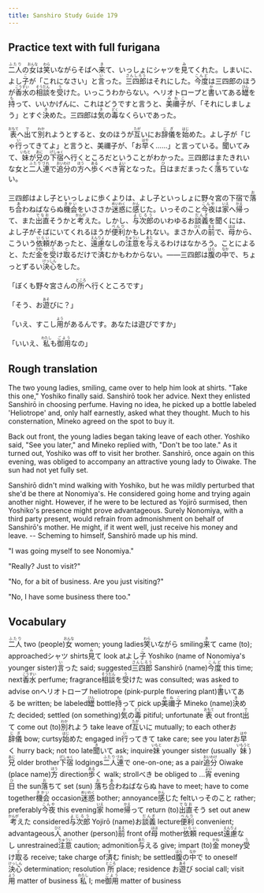 ```yaml
---
title: Sanshiro Study Guide 179
---
```


## Practice text with full furigana

<p>
<ruby><rb>二人</rb><rt>ふたり</rt></ruby>の<ruby><rb>女</rb><rt>おんな</rt></ruby>は<ruby><rb>笑</rb><rt>わら</rt></ruby>いながらそばへ<ruby><rb>来</rb><rt>き</rt></ruby>て、いっしょにシャツを<ruby><rb>見</rb><rt>み</rt></ruby>てくれた。しまいに、よし<ruby><rb>子</rb><rt>こ</rt></ruby>が「これになさい」と<ruby><rb>言</rb><rt>い</rt></ruby>った。<ruby><rb>三四郎</rb><rt>さんしろう</rt></ruby>はそれにした。<ruby><rb>今度</rb><rt>こんど</rt></ruby>は三四郎のほうが<ruby><rb>香水</rb><rt>こうすい</rt></ruby>の<ruby><rb>相談</rb><rt>そうだん</rt></ruby>を<ruby><rb>受</rb><rt>う</rt></ruby>けた。いっこうわからない。ヘリオトロープと<ruby><rb>書</rb><rt>か</rt></ruby>いてある<ruby><rb>罎</rb><rt>びん</rt></ruby>を<ruby><rb>持</rb><rt>も</rt></ruby>って、いいかげんに、これはどうですと言うと、<ruby><rb>美禰子</rb><rt>みねこ</rt></ruby>が、「それにしましょう」とすぐ<ruby><rb>決</rb><rt>き</rt></ruby>めた。三四郎は<ruby><rb>気</rb><rt>き</rt></ruby>の<ruby><rb>毒</rb><rt>どく</rt></ruby>なくらいであった。
</p>

<p>
<ruby><rb>表</rb><rt>おもて</rt></ruby>へ<ruby><rb>出</rb><rt>で</rt></ruby>て<ruby><rb>別</rb><rt>わか</rt></ruby>れようとすると、女のほうが<ruby><rb>互</rb><rt>たが</rt></ruby>いにお<ruby><rb>辞儀</rb><rt>じぎ</rt></ruby>を<ruby><rb>始</rb><rt>はじ</rt></ruby>めた。よし子が「じゃ<ruby><rb>行</rb><rt>い</rt></ruby>ってきてよ」と言うと、美禰子が、「お<ruby><rb>早</rb><rt>はや</rt></ruby>く……」と言っている。<ruby><rb>聞</rb><rt>き</rt></ruby>いてみて、<ruby><rb>妹</rb><rt>いもと</rt></ruby>が<ruby><rb>兄</rb><rt>あに</rt></ruby>の<ruby><rb>下宿</rb><rt>げしゅく</rt></ruby>へ行くところだということがわかった。三四郎はまたきれいな女と<ruby><rb>二人連</rb><rt>ふたりづれ</rt></ruby>で<ruby><rb>追分</rb><rt>おいわけ</rt></ruby>の<ruby><rb>方</rb><rt>ほう</rt></ruby>へ<ruby><rb>歩</rb><rt>ある</rt></ruby>くべき<ruby><rb>宵</rb><rt>よい</rt></ruby>となった。<ruby><rb>日</rb><rt>ひ</rt></ruby>はまだまったく<ruby><rb>落</rb><rt>お</rt></ruby>ちていない。
</p>

<p>
三四郎はよし子といっしょに歩くよりは、よし子といっしょに野々宮の下宿で<ruby><rb>落</rb><rt>お</rt></ruby>ち<ruby><rb>合</rb><rt>あ</rt></ruby>わねばならぬ<ruby><rb>機会</rb><rt>きかい</rt></ruby>をいささか<ruby><rb>迷惑</rb><rt>めいわく</rt></ruby>に<ruby><rb>感</rb><rt>かん</rt></ruby>じた。いっそのこと<ruby><rb>今夜</rb><rt>こんや</rt></ruby>は<ruby><rb>家</rb><rt>いえ</rt></ruby>へ<ruby><rb>帰</rb><rt>かえ</rt></ruby>って、また<ruby><rb>出直</rb><rt>でなお</rt></ruby>そうかと<ruby><rb>考</rb><rt>かんが</rt></ruby>えた。しかし、<ruby><rb>与次郎</rb><rt>よじろう</rt></ruby>のいわゆるお<ruby><rb>談義</rb><rt>だんぎ</rt></ruby>を聞くには、よし子がそばにいてくれるほうが<ruby><rb>便利</rb><rt>べんり</rt></ruby>かもしれない。まさか<ruby><rb>人</rb><rt>ひと</rt></ruby>の<ruby><rb>前</rb><rt>まえ</rt></ruby>で、<ruby><rb>母</rb><rt>はは</rt></ruby>から、こういう<ruby><rb>依頼</rb><rt>いらい</rt></ruby>があったと、<ruby><rb>遠慮</rb><rt>えんりょ</rt></ruby>なしの<ruby><rb>注意</rb><rt>ちゅうい</rt></ruby>を<ruby><rb>与</rb><rt>あた</rt></ruby>えるわけはなかろう。ことによると、ただ<ruby><rb>金</rb><rt>かね</rt></ruby>を<ruby><rb>受</rb><rt>う</rt></ruby>け<ruby><rb>取</rb><rt>と</rt></ruby>るだけで<ruby><rb>済</rb><rt>す</rt></ruby>むかもわからない。――三四郎は<ruby><rb>腹</rb><rt>はら</rt></ruby>の<ruby><rb>中</rb><rt>なか</rt></ruby>で、ちょっとずるい<ruby><rb>決心</rb><rt>けっしん</rt></ruby>をした。
</p>

<p>
「ぼくも野々宮さんの<ruby><rb>所</rb><rt>ところ</rt></ruby>へ行くところです」
</p>

<p>
「そう、お<ruby><rb>遊</rb><rt>あそ</rt></ruby>びに？」
</p>

<p>
「いえ、すこし<ruby><rb>用</rb><rt>よう</rt></ruby>があるんです。あなたは遊びですか」
</p>

<p>
「いいえ、<ruby><rb>私</rb><rt>わたし</rt></ruby>も<ruby><rb>御用</rb><rt>ごよう</rt></ruby>なの」
</p>


## Rough translation

The two young ladies, smiling, came over to help him look at shirts. "Take this one," Yoshiko finally said. Sanshirō took her advice. Next they enlisted Sanshirō in choosing perfume. Having no idea, he picked up a bottle labeled 'Heliotrope' and, only half earnestly, asked what they thought. Much to his consternation, Mineko agreed on the spot to buy it.

Back out front, the young ladies began taking leave of each other. Yoshiko said, "See you later," and Mineko replied with, "Don't be too late." As it turned out, Yoshiko was off to visit her brother. Sanshirō, once again on this evening, was obliged to accompany an attractive young lady to Oiwake. The sun had not yet fully set.

Sanshirō didn't mind walking with Yoshiko, but he was mildly perturbed that she'd be there at Nonomiya's. He considered going home and trying again another night. However, if he were to be lectured as Yojirō surmised, then Yoshiko's presence might prove advantageous. Surely Nonomiya, with a third party present, would refrain from admonishment on behalf of Sanshirō's mother. He might, if it went well, just receive his money and leave. -- Scheming to himself, Sanshirō made up his mind.

"I was going myself to see Nonomiya."

"Really? Just to visit?"

"No, for a bit of business. Are you just visiting?"

"No, I have some business there too."        


## Vocabulary

<p>
<span class="vocabstudy"><ruby><rb>二人</rb><rt>ふたり</rt></ruby>&nbsp;two (people)</span><span class="vocabstudy"><ruby><rb>女</rb><rt>おんな</rt></ruby>&nbsp;women; young ladies</span><span class="vocabstudy"><ruby><rb>笑</rb><rt>わら</rt></ruby>いながら&nbsp;smiling</span><span class="vocabstudy"><ruby><rb>来</rb><rt>き</rt></ruby>て&nbsp;came (to); approached</span><span class="vocabstudy">シャツ&nbsp;shirts</span><span class="vocabstudy"><ruby><rb>見</rb><rt>み</rt></ruby>て&nbsp;look at</span><span class="vocabstudy">よし<ruby><rb>子</rb><rt>こ</rt></ruby>&nbsp;Yoshiko (name of Nonomiya's younger sister)</span><span class="vocabstudy"><ruby><rb>言</rb><rt>い</rt></ruby>った&nbsp;said; suggested</span><span class="vocabstudy"><ruby><rb>三四郎</rb><rt>さんしろう</rt></ruby>&nbsp;Sanshirō (name)</span><span class="vocabstudy"><ruby><rb>今度</rb><rt>こんど</rt></ruby>&nbsp;this time; next</span><span class="vocabstudy"><ruby><rb>香水</rb><rt>こうすい</rt></ruby>&nbsp;perfume; fragrance</span><span class="vocabstudy"><ruby><rb>相談</rb><rt>そうだん</rt></ruby>を<ruby><rb>受</rb><rt>う</rt></ruby>けた&nbsp;was consulted; was asked to advise on</span><span class="vocabstudy">ヘリオトロープ&nbsp;heliotrope (pink-purple flowering plant)</span><span class="vocabstudy"><ruby><rb>書</rb><rt>か</rt></ruby>いてある&nbsp;be written; be labeled</span><span class="vocabstudy"><ruby><rb>罎</rb><rt>びん</rt></ruby>&nbsp;bottle</span><span class="vocabstudy"><ruby><rb>持</rb><rt>も</rt></ruby>って&nbsp;pick up</span><span class="vocabstudy"><ruby><rb>美禰子</rb><rt>みねこ</rt></ruby>&nbsp;Mineko (name)</span><span class="vocabstudy"><ruby><rb>決</rb><rt>き</rt></ruby>めた&nbsp;decided; settled (on something)</span><span class="vocabstudy"><ruby><rb>気</rb><rt>き</rt></ruby>の<ruby><rb>毒</rb><rt>どく</rt></ruby>&nbsp;pitiful; unfortunate</span>
<span class="vocabstudy"><ruby><rb>表</rb><rt>おもて</rt></ruby>&nbsp;out front</span><span class="vocabstudy"><ruby><rb>出</rb><rt>で</rt></ruby>て&nbsp;come out (to)</span><span class="vocabstudy"><ruby><rb>別</rb><rt>わか</rt></ruby>れよう&nbsp;take leave of</span><span class="vocabstudy"><ruby><rb>互</rb><rt>たが</rt></ruby>いに&nbsp;mutually; to each other</span><span class="vocabstudy">お<ruby><rb>辞儀</rb><rt>じぎ</rt></ruby>&nbsp;bow; curtsy</span><span class="vocabstudy"><ruby><rb>始</rb><rt>はじ</rt></ruby>めた&nbsp;engaged in</span><span class="vocabstudy"><ruby><rb>行</rb><rt>い</rt></ruby>ってきて&nbsp;take care; see you later</span><span class="vocabstudy">お<ruby><rb>早</rb><rt>はや</rt></ruby>く&nbsp;hurry back; not too late</span><span class="vocabstudy"><ruby><rb>聞</rb><rt>き</rt></ruby>いて&nbsp;ask; inquire</span><span class="vocabstudy"><ruby><rb>妹</rb><rt>いもと</rt></ruby>&nbsp;younger sister (usually <ruby><rb>妹</rb><rt>いもうと</rt></ruby>)</span><span class="vocabstudy"><ruby><rb>兄</rb><rt>あに</rt></ruby>&nbsp;older brother</span><span class="vocabstudy"><ruby><rb>下宿</rb><rt>げしゅく</rt></ruby>&nbsp;lodgings</span><span class="vocabstudy"><ruby><rb>二人連</rb><rt>ふたりづれ</rt></ruby>で&nbsp;one-on-one; as a pair</span><span class="vocabstudy"><ruby><rb>追分</rb><rt>おいわけ</rt></ruby>&nbsp;Oiwake (place name)</span><span class="vocabstudy"><ruby><rb>方</rb><rt>ほう</rt></ruby>&nbsp;direction</span><span class="vocabstudy"><ruby><rb>歩</rb><rt>ある</rt></ruby>く&nbsp;walk; stroll</span><span class="vocabstudy">べき&nbsp;be obliged to ...</span><span class="vocabstudy"><ruby><rb>宵</rb><rt>よい</rt></ruby>&nbsp;evening</span><span class="vocabstudy"><ruby><rb>日</rb><rt>ひ</rt></ruby>&nbsp;the sun</span><span class="vocabstudy"><ruby><rb>落</rb><rt>お</rt></ruby>ちて&nbsp;set (sun)</span>
<span class="vocabstudy"><ruby><rb>落</rb><rt>お</rt></ruby>ち<ruby><rb>合</rb><rt>あ</rt></ruby>わねばならぬ&nbsp;have to meet; have to come together</span><span class="vocabstudy"><ruby><rb>機会</rb><rt>きかい</rt></ruby>&nbsp;occasion</span><span class="vocabstudy"><ruby><rb>迷惑</rb><rt>めいわく</rt></ruby>&nbsp;bother; annoyance</span><span class="vocabstudy"><ruby><rb>感</rb><rt>かん</rt></ruby>じた&nbsp;felt</span><span class="vocabstudy">いっそのこと&nbsp;rather; preferably</span><span class="vocabstudy"><ruby><rb>今夜</rb><rt>こんや</rt></ruby>&nbsp;this evening</span><span class="vocabstudy"><ruby><rb>家</rb><rt>いえ</rt></ruby>&nbsp;home</span><span class="vocabstudy"><ruby><rb>帰</rb><rt>かえ</rt></ruby>って&nbsp;return (to)</span><span class="vocabstudy"><ruby><rb>出直</rb><rt>でなお</rt></ruby>そう&nbsp;set out anew</span><span class="vocabstudy"><ruby><rb>考</rb><rt>かんが</rt></ruby>えた&nbsp;considered</span><span class="vocabstudy"><ruby><rb>与次郎</rb><rt>よじろう</rt></ruby>&nbsp;Yojirō (name)</span><span class="vocabstudy">お<ruby><rb>談義</rb><rt>だんぎ</rt></ruby>&nbsp;lecture</span><span class="vocabstudy"><ruby><rb>便利</rb><rt>べんり</rt></ruby>&nbsp;convenient; advantageous</span><span class="vocabstudy"><ruby><rb>人</rb><rt>ひと</rt></ruby>&nbsp;another (person)</span><span class="vocabstudy"><ruby><rb>前</rb><rt>まえ</rt></ruby>&nbsp;front of</span><span class="vocabstudy"><ruby><rb>母</rb><rt>はは</rt></ruby>&nbsp;mother</span><span class="vocabstudy"><ruby><rb>依頼</rb><rt>いらい</rt></ruby>&nbsp;request</span><span class="vocabstudy"><ruby><rb>遠慮</rb><rt>えんりょ</rt></ruby>なし&nbsp;unrestrained</span><span class="vocabstudy"><ruby><rb>注意</rb><rt>ちゅうい</rt></ruby>&nbsp;caution; admonition</span><span class="vocabstudy"><ruby><rb>与</rb><rt>あた</rt></ruby>える&nbsp;give; impart (to)</span><span class="vocabstudy"><ruby><rb>金</rb><rt>かね</rt></ruby>&nbsp;money</span><span class="vocabstudy"><ruby><rb>受</rb><rt>う</rt></ruby>け<ruby><rb>取</rb><rt>と</rt></ruby>る&nbsp;receive; take charge of</span><span class="vocabstudy"><ruby><rb>済</rb><rt>す</rt></ruby>む&nbsp;finish; be settled</span><span class="vocabstudy"><ruby><rb>腹</rb><rt>はら</rt></ruby>の<ruby><rb>中</rb><rt>なか</rt></ruby>で&nbsp;to oneself</span><span class="vocabstudy"><ruby><rb>決心</rb><rt>けっしん</rt></ruby>&nbsp;determination; resolution</span>
<span class="vocabstudy"><ruby><rb>所</rb><rt>ところ</rt></ruby>&nbsp;place; residence</span>
<span class="vocabstudy">お<ruby><rb>遊</rb><rt>あそ</rt></ruby>び&nbsp;social call; visit</span>
<span class="vocabstudy"><ruby><rb>用</rb><rt>よう</rt></ruby>&nbsp;matter of business</span>
<span class="vocabstudy"><ruby><rb>私</rb><rt>わたし</rt></ruby>&nbsp;I; me</span><span class="vocabstudy"><ruby><rb>御用</rb><rt>ごよう</rt></ruby>&nbsp;matter of business</span>
</p>
